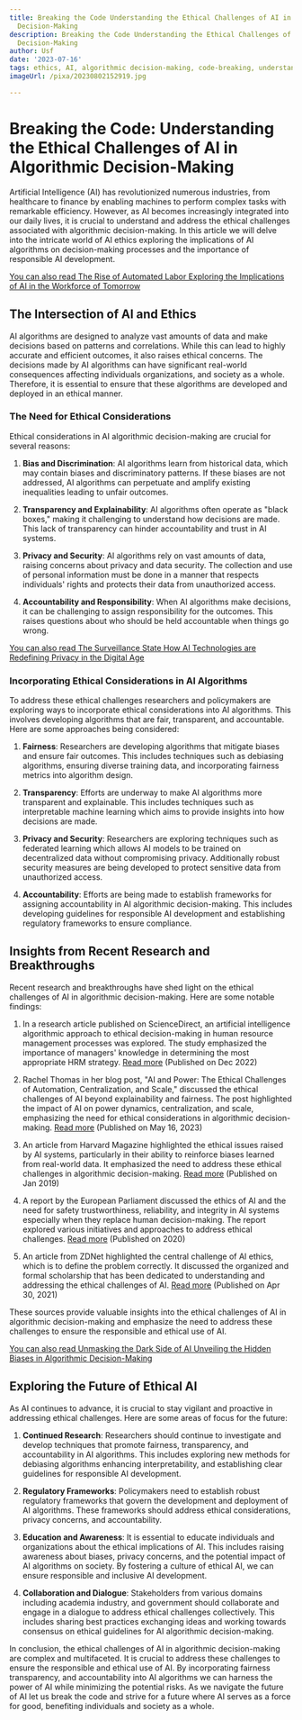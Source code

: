 ```yaml
---
title: Breaking the Code Understanding the Ethical Challenges of AI in Algorithmic
  Decision-Making
description: Breaking the Code Understanding the Ethical Challenges of AI in Algorithmic
  Decision-Making
author: Usf
date: '2023-07-16'
tags: ethics, AI, algorithmic decision-making, code-breaking, understanding, challenges
imageUrl: /pixa/20230802152919.jpg

---
```

# Breaking the Code: Understanding the Ethical Challenges of AI in Algorithmic Decision-Making

Artificial Intelligence (AI) has revolutionized numerous industries, from healthcare to finance by enabling machines to perform complex tasks with  remarkable efficiency.  However, as AI becomes increasingly integrated into our  daily lives, it  is crucial to understand  and address the ethical challenges associated with algorithmic decision-making. In this  article we  will delve into the intricate world of  AI ethics exploring the implications of AI algorithms on decision-making processes and the importance of  responsible  AI development.

[You can also read The Rise of Automated Labor Exploring the Implications of AI in the Workforce of Tomorrow](The%20Rise%20of%20Automated%20Labor%20Exploring%20the%20Implications%20of%20AI%20in%20the%20Workforce%20of%20Tomorrow)


## The Intersection of  AI and  Ethics

AI algorithms are designed to analyze vast amounts of data and make decisions based on patterns and correlations. While this can lead to highly accurate  and efficient outcomes,  it also raises ethical concerns.  The decisions made by AI algorithms can have  significant real-world consequences affecting individuals organizations, and society  as a whole. Therefore, it is essential  to ensure that these algorithms are developed and  deployed in an ethical manner.

###  The Need  for Ethical Considerations

Ethical considerations  in AI algorithmic decision-making are crucial for several reasons:

1. **Bias  and Discrimination**: AI algorithms learn from historical data, which may contain biases and  discriminatory patterns. If these biases are not addressed, AI algorithms can perpetuate and  amplify existing inequalities leading to unfair  outcomes.

2. **Transparency and  Explainability**: AI algorithms often operate as "black boxes," making it challenging to understand how decisions are made. This lack of transparency can hinder  accountability and trust  in AI systems.

3. **Privacy and Security**: AI algorithms rely on vast amounts of data, raising concerns about privacy and  data security. The  collection and use of personal information must be done in a  manner that respects individuals' rights and protects their data from unauthorized access.

4. **Accountability and Responsibility**: When AI algorithms make decisions, it can be challenging to assign responsibility for the outcomes. This raises  questions  about who should be held accountable when things go wrong.

[You can also read The Surveillance State How AI Technologies are Redefining Privacy in the Digital Age](The%20Surveillance%20State%20How%20AI%20Technologies%20are%20Redefining%20Privacy%20in%20the%20Digital%20Age)


### Incorporating Ethical Considerations in AI  Algorithms

To address these ethical  challenges researchers and policymakers  are exploring ways to incorporate ethical considerations into AI algorithms. This  involves developing algorithms that are fair, transparent, and accountable. Here are some approaches being considered:

1. **Fairness**: Researchers are  developing algorithms  that mitigate biases and ensure fair outcomes. This includes techniques such as debiasing algorithms, ensuring diverse training data, and incorporating fairness metrics into algorithm design.

2. **Transparency**: Efforts are underway to make AI algorithms more transparent and explainable. This includes  techniques such as interpretable machine learning which aims to provide insights into how decisions are made.

3. **Privacy and Security**: Researchers are exploring techniques such as federated learning  which allows AI models  to be trained on decentralized  data without compromising privacy. Additionally robust security  measures are being developed to protect sensitive data from  unauthorized access.

4. **Accountability**: Efforts are  being made to  establish frameworks for assigning accountability in AI algorithmic decision-making. This includes developing guidelines for responsible AI  development and establishing regulatory frameworks to ensure compliance.

## Insights from Recent  Research and Breakthroughs

Recent research  and breakthroughs have shed light  on the ethical  challenges of  AI in algorithmic decision-making.  Here are some notable findings:

1.  In a research article published on ScienceDirect, an artificial intelligence algorithmic approach to ethical decision-making in  human resource management processes was explored. The study emphasized the importance  of managers' knowledge in determining the most appropriate HRM strategy. [Read more](https://www.sciencedirect.com/science/article/pii/S1053482222000432) (Published on Dec 2022)

2. Rachel Thomas in her blog post, "AI and Power: The Ethical Challenges of Automation, Centralization, and Scale," discussed the ethical challenges of AI  beyond explainability and  fairness. The post highlighted the impact of AI on power dynamics, centralization, and scale, emphasizing  the need for ethical considerations in algorithmic decision-making. [Read more](https://rachel.fast.ai/posts/2023-05-16-ai-centralizes-power/) (Published on May 16, 2023)

3. An article  from Harvard Magazine highlighted the ethical issues raised by AI systems, particularly in their ability to reinforce biases learned from real-world data.  It emphasized the need to  address these ethical challenges in algorithmic decision-making. [Read more](https://www.harvardmagazine.com/2019/01/artificial-intelligence-limitations) (Published  on Jan 2019)

4.  A  report  by the European Parliament discussed the ethics  of AI and the need for safety trustworthiness, reliability, and integrity in AI systems especially when they replace human decision-making. The report explored various initiatives  and approaches to address ethical  challenges.  [Read more](https://www.europarl.europa.eu/RegData/etudes/STUD/2020/634452/EPRS_STU(2020)634452_EN.pdf) (Published  on 2020)

5. An article from ZDNet highlighted the central challenge of  AI ethics, which is to define the problem correctly. It discussed the organized and formal scholarship that has been dedicated to understanding and addressing the ethical challenges of AI. [Read more](https://www.zdnet.com/article/ethics-of-ai-the-benefits-and-risks-of-artificial-intelligence/) (Published on Apr 30, 2021)

These sources  provide  valuable insights into the ethical challenges of AI in algorithmic decision-making  and emphasize the need to address these challenges to ensure the responsible and  ethical use of AI.

[You can also read Unmasking the Dark  Side of AI Unveiling the Hidden Biases in Algorithmic Decision-Making](Unmasking%20the%20Dark%20Side%20of%20AI%20Unveiling%20the%20Hidden%20Biases%20in%20Algorithmic%20Decision-Making)


## Exploring the Future of Ethical AI

As AI continues to advance, it is crucial to stay vigilant and  proactive in addressing ethical challenges. Here  are some  areas of focus for the future:

1. **Continued Research**: Researchers should continue to investigate and develop techniques that promote fairness,  transparency, and  accountability in  AI algorithms. This includes exploring  new methods for debiasing algorithms enhancing interpretability, and establishing clear guidelines for responsible AI development.

2. **Regulatory Frameworks**:  Policymakers need to establish robust regulatory frameworks  that govern the development  and deployment of AI  algorithms. These frameworks should address ethical considerations, privacy concerns, and accountability.

3. **Education and Awareness**: It is essential to educate individuals and organizations about the ethical  implications  of  AI. This includes  raising awareness about biases, privacy concerns, and the potential impact of AI algorithms on society. By  fostering a culture of ethical AI, we can ensure responsible and inclusive AI development.

4. **Collaboration and Dialogue**: Stakeholders from various domains including academia industry, and government should collaborate and engage in a dialogue to address ethical challenges  collectively. This includes sharing best practices exchanging ideas and working towards  consensus on ethical guidelines for AI algorithmic decision-making.

In conclusion, the ethical challenges of AI in algorithmic decision-making are complex and multifaceted. It is crucial to address these challenges  to ensure the responsible  and ethical use of  AI. By  incorporating fairness transparency,  and accountability into  AI algorithms we can harness the power of AI while minimizing the potential risks. As we navigate  the future of AI let  us break  the code and strive for a future where AI  serves as a force for good, benefiting individuals and society  as a whole.